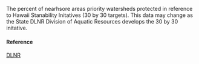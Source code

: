 The percent of nearhsore areas priority watersheds protected in reference to Hawaii Stanability Initatives (30 by 30 targets). This data may change as the State DLNR Division of Aquatic Resources develops the 30 by 30 initative.

#### Reference

[DLNR](http://geoportal.hawaii.gov/datasets/marine-managed-areas-dar?geometry=-165.4%2C19.079%2C-149.745%2C22.671)